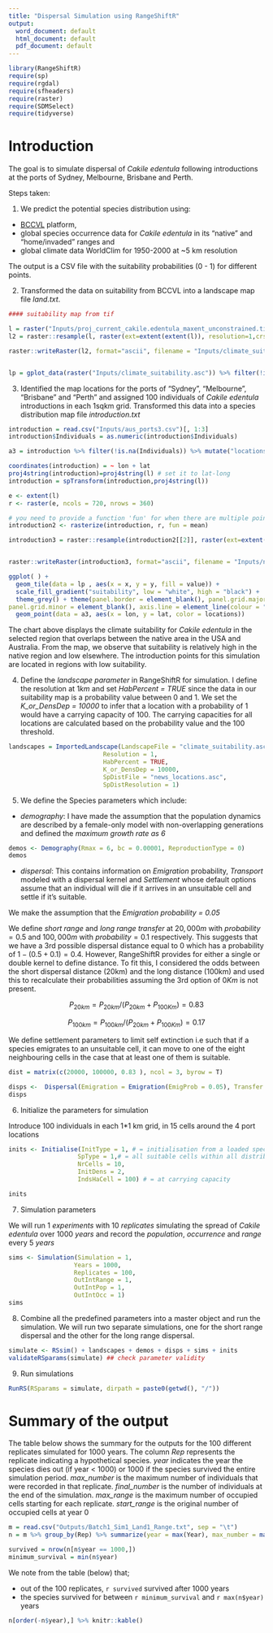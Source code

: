 ```yaml
---
title: "Dispersal Simulation using RangeShiftR"
output:
  word_document: default
  html_document: default
  pdf_document: default
---
```

```r
library(RangeShiftR)
require(sp)
require(rgdal)
require(sfheaders)
require(raster)
require(SDMSelect)
require(tidyverse)
```


# Introduction

The goal is to simulate dispersal of _Cakile edentula_ following introductions at the ports of Sydney, Melbourne, Brisbane and Perth.

Steps taken:

1. We predict the potential species distribution using:
- [BCCVL](https://bccvl.org.au/) platform,  
- global species occurrence data for _Cakile edentula_ in its "native" and "home/invaded" ranges and 
- global climate data WorldClim for 1950-2000 at ~5 km resolution 

 The output is a CSV file with the suitability probabilities (0 - 1) for different points.

2. Transformed the data on suitability from BCCVL into a landscape map file *land.txt*.

```r
#### suitability map from tif

l = raster("Inputs/proj_current_cakile.edentula_maxent_unconstrained.tif")
l2 = raster::resample(l, raster(ext=extent(extent(l)), resolution=1,crs=projection(l)))

raster::writeRaster(l2, format="ascii", filename = "Inputs/climate_suitability", NAflag = -9, overwrite = T, bylayer = T, datatype = "FLT4S")


lp = gplot_data(raster("Inputs/climate_suitability.asc")) %>% filter(!is.na(value))
```


3. Identified the map locations for the ports of "Sydney", "Melbourne", "Brisbane" and "Perth" and assigned 100 individuals of _Cakile edentula_ introductions in each 1sqkm grid. Transformed this data into a species distribution map file *introduction.txt*

```r
introduction = read.csv("Inputs/aus_ports3.csv")[, 1:3]
introduction$Individuals = as.numeric(introduction$Individuals)

a3 = introduction %>% filter(!is.na(Individuals)) %>% mutate("locations" =  c("Syd", "Mel", "Mel", "Bris", "Perth")) %>% na.omit()

coordinates(introduction) = ~ lon + lat
proj4string(introduction)=proj4string(l) # set it to lat-long
introduction = spTransform(introduction,proj4string(l))

e <- extent(l)
r <- raster(e, ncols = 720, nrows = 360)

# you need to provide a function 'fun' for when there are multiple points per cell
introduction2 <- rasterize(introduction, r, fun = mean)

introduction3 = raster::resample(introduction2[[2]], raster(ext=extent(extent(introduction2)), resolution=1,crs=projection(introduction)))


raster::writeRaster(introduction3, format="ascii", filename = "Inputs/news_locations.asc", NAflag = -9, overwrite = T, datatype = "INT2U")
```



```r
ggplot( ) + 
  geom_tile(data = lp , aes(x = x, y = y, fill = value)) + 
  scale_fill_gradient("suitability", low = "white", high = "black") +
  theme_grey() + theme(panel.border = element_blank(), panel.grid.major = element_blank(),
panel.grid.minor = element_blank(), axis.line = element_line(colour = "black")) + 
  geom_point(data = a3, aes(x = lon, y = lat, color = locations))
```

The chart above displays the climate suitability for _Cakile edentula_ in the selected region that overlaps between the native area in the USA and Australia. From the map, we observe that suitability is relatively high in the native region and low elsewhere. The introduction points for this simulation are located in regions with low suitability.


4. Define the *landscape parameter* in RangeShiftR for simulation. I define the resolution at $1km$ and set *HabPercent = TRUE* since the data in our suitability map is a probability value between 0 and 1. We set the *K_or_DensDep = 10000* to infer that a location with a probability of 1 would have a carrying capacity of 100. The carrying capacities for all locations are calculated based on the probability value and the 100 threshold. 

```r
landscapes = ImportedLandscape(LandscapeFile = "climate_suitability.asc", 
                          Resolution = 1, 
                          HabPercent = TRUE, 
                          K_or_DensDep = 10000, 
                          SpDistFile = "news_locations.asc", 
                          SpDistResolution = 1)

```

5. We define the Species parameters which include:

- *demography*: I have made the assumption that the population dynamics are described by a female-only model with non-overlapping generations and defined the *maximum growth rate as 6*

```r
demos <- Demography(Rmax = 6, bc = 0.00001, ReproductionType = 0)
demos
```

- *dispersal*: This contains information on *Emigration* probability, *Transport* modeled with a dispersal kernel and *Settlement* whose default options assume that an individual will die if it arrives in an unsuitable cell and settle if it’s suitable. 

We make the assumption that the *Emigration probability = 0.05*

We define *short range* and *long range transfer* at $20,000m$ with $probability = 0.5$ and $100,000m$ with $probability = 0.1$ respectively. This suggests that we have a 3rd possible dispersal distance equal to $0$ which has a probability of $1 - (0.5 + 0.1) = 0.4$. However, RangeShiftR  provides for either a single or double kernel to define distance. To fit this, I considered the odds between the short dispersal distance (20km) and the long distance (100km) and used this to recalculate their probabilities assuming the 3rd option of $0Km$ is not present.

$$P_{20km} = P_{20km}/{(P_{20km} + P_{100Km})} = 0.83$$

$$P_{100km} = P_{100km}/{(P_{20km} + P_{100Km})}=0.17$$

We define settlement parameters to limit self extinction i.e such that if a species emigrates to an unsuitable cell, it can move to one of the eight neighbouring cells in the case that at least one of them is suitable. 

```r
dist = matrix(c(20000, 100000, 0.83 ), ncol = 3, byrow = T)

disps <-  Dispersal(Emigration = Emigration(EmigProb = 0.05), Transfer =  DispersalKernel(DoubleKernel = T, Distances = dist)) + Settlement(MaxSteps = 1, Settle = 2)
disps
```

6. Initialize the parameters for simulation

Introduce 100 individuals in each 1*1 km grid, in 15 cells around the 4 port locations

```r
inits <- Initialise(InitType = 1, # = initialisation from a loaded species distribution map
                   SpType = 1,# = all suitable cells within all distribution presence cells
                   NrCells = 10,
                   InitDens = 2,
                   IndsHaCell = 100) # = at carrying capacity

inits
```

7. Simulation parameters

We will run $1\ experiments$ with $10\ replicates$ simulating the spread of _Cakile edentula_ over $1000\ years$ and record the *population*, *occurrence* and *range* every $5\ years$

```r
sims <- Simulation(Simulation = 1,
                  Years = 1000,
                  Replicates = 100,
                  OutIntRange = 1,
                  OutIntPop = 1,
                  OutIntOcc = 1)
sims
```

8. Combine all the predefined parameters into a master object and run the simulation. We will run two separate simulations, one for the short range dispersal and the other for the long range dispersal.

```r
simulate <- RSsim() + landscapes + demos + disps + sims + inits
validateRSparams(simulate) ## check parameter validity
```

9. Run simulations

```r
RunRS(RSparams = simulate, dirpath = paste0(getwd(), "/"))
```


# Summary of the output

The table below shows the summary for the outputs for the 100 different replicates simulated for 1000 years. The column *Rep* represents the replicate indicating a hypothetical species. *year* indicates the year the species dies out (if year < 1000) or 1000 if the species survived the entire simulation period. *max_number* is the maximum number of individuals that were recorded in that replicate. *final_number* is the number of individuals at the end of the simulation. *max_range* is the maximum number of occupied cells starting for each replicate. *start_range* is the original number of occupied cells at year 0

```r
m = read.csv("Outputs/Batch1_Sim1_Land1_Range.txt", sep = "\t")
n = m %>% group_by(Rep) %>% summarize(year = max(Year), max_number = max(NInds), final_number = tail(NInds, 1), start_range = head(NOccupCells, 1), max_range = max(NOccupCells)) %>% as.data.frame() 

survived = nrow(n[n$year == 1000,])
minimum_survival = min(n$year)
```

We note from the table (below) that; 

- out of the 100 replicates, `r survived` survived after 1000 years
- the species survived for between `r minimum_survival` and `r max(n$year)` years

```r
n[order(-n$year),] %>% knitr::kable()
```
